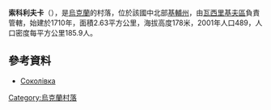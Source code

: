 {{coord|49|54|33|N|30|12|14|E|scale:30000|display=title}}

'''索科利夫卡'''（{{lang-uk|Соколівка}}），是[[烏克蘭|烏克蘭]]的村落，位於該國中北部[[基輔州|基輔州]]，由[[瓦西里基夫區|瓦西里基夫區]]負責管轄，始建於1710年，面積2.63平方公里，海拔高度178米，2001年人口489，人口密度每平方公里185.9人。

==參考資料==
*[http://gska2.rada.gov.ua/pls/z7502/A005?rdat1=10.04.2008&rf7571=15496 Соколівка]{{dead link|date=2018年4月 |bot=InternetArchiveBot |fix-attempted=yes }} 

{{Ukraine-geo-stub}}
[[Category:烏克蘭村落|Category:烏克蘭村落]]
